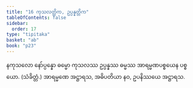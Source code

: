 ```yaml
---
title: "16 ကုသလတ္တိက, ဥပ္ပန္နတ္တိက"
tableOfContents: false
sidebar:
  order: 17
type: "tipitaka"
basket: "ab"
book: "p23"
---
```



<DynamicBreadcrumb />

<Division number="20" book="p23" e="ch" v="40" p="409">

<Paragraph number="69" book="p23">
နကုသလော နော်ပ္ပန္နော ဓမ္မော ကုသလဿ ဥပ္ပန္နဿ ဓမ္မဿ အာရမ္မဏပစ္စယေန ပစ္စယော. (သံခိတ္တံ.)
</Paragraph>

<Paragraph number="70" book="p23">
အာရမ္မဏေ အဋ္ဌာရသ, အဓိပတိယာ နဝ, ဥပနိဿယေ အဋ္ဌာရသ.
</Paragraph>
</Division>